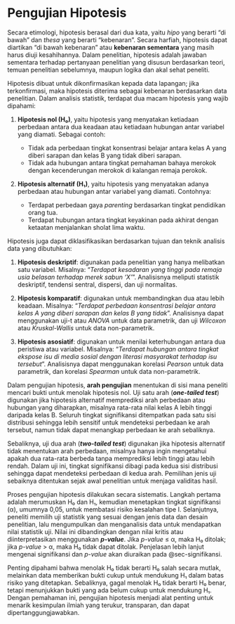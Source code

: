# Pengujian Hipotesis

Secara etimologi, hipotesis berasal dari dua kata, yaitu *hipo* yang berarti “di bawah” dan *thesa* yang berarti “kebenaran”. Secara harfiah, hipotesis dapat diartikan “di bawah kebenaran” atau **kebenaran sementara** yang masih harus diuji kesahihannya. Dalam penelitian, hipotesis adalah jawaban sementara terhadap pertanyaan penelitian yang disusun berdasarkan teori, temuan penelitian sebelumnya, maupun logika dan akal sehat peneliti.

Hipotesis dibuat untuk dikonfirmasikan kepada data lapangan; jika terkonfirmasi, maka hipotesis diterima sebagai kebenaran berdasarkan data penelitian. Dalam analisis statistik, terdapat dua macam hipotesis yang wajib dipahami:

1.  **Hipotesis nol (H₀)**, yaitu hipotesis yang menyatakan ketiadaan perbedaan antara dua keadaan atau ketiadaan hubungan antar variabel yang diamati. Sebagai contoh:

    -   Tidak ada perbedaan tingkat konsentrasi belajar antara kelas A yang diberi sarapan dan kelas B yang tidak diberi sarapan.
    -   Tidak ada hubungan antara tingkat pemahaman bahaya merokok dengan kecenderungan merokok di kalangan remaja perokok.

2.  **Hipotesis alternatif (H₁)**, yaitu hipotesis yang menyatakan adanya perbedaan atau hubungan antar variabel yang diamati. Contohnya:

    -   Terdapat perbedaan gaya *parenting* berdasarkan tingkat pendidikan orang tua.
    -   Terdapat hubungan antara tingkat keyakinan pada akhirat dengan ketaatan menjalankan sholat lima waktu.

Hipotesis juga dapat diklasifikasikan berdasarkan tujuan dan teknik analisis data yang dibutuhkan:

1.  **Hipotesis deskriptif**: digunakan pada penelitian yang hanya melibatkan satu variabel. Misalnya: “*Terdapat kesadaran yang tinggi pada remaja usia belasan terhadap merek sabun ‘X’*”. Analisisnya meliputi statistik deskriptif, tendensi sentral, dispersi, dan uji normalitas.

2.  **Hipotesis komparatif**: digunakan untuk membandingkan dua atau lebih keadaan. Misalnya: “*Terdapat perbedaan konsentrasi belajar antara kelas A yang diberi sarapan dan kelas B yang tidak*”. Analisisnya dapat menggunakan uji-t atau *ANOVA* untuk data parametrik, dan uji *Wilcoxon* atau *Kruskal-Wallis* untuk data non-parametrik.

3.  **Hipotesis asosiatif**: digunakan untuk menilai keterhubungan antara dua peristiwa atau variabel. Misalnya: “*Terdapat hubungan antara tingkat ekspose isu di media sosial dengan literasi masyarakat terhadap isu tersebut*”. Analisisnya dapat menggunakan korelasi *Pearson* untuk data parametrik, dan korelasi *Spearman* untuk data non-parametrik.

Dalam pengujian hipotesis, **arah pengujian** menentukan di sisi mana peneliti mencari bukti untuk menolak hipotesis nol. Uji satu arah (***one-tailed test***) digunakan jika hipotesis alternatif memprediksi arah perbedaan atau hubungan yang diharapkan, misalnya rata-rata nilai kelas A lebih tinggi daripada kelas B. Seluruh tingkat signifikansi ditempatkan pada satu sisi distribusi sehingga lebih sensitif untuk mendeteksi perbedaan ke arah tersebut, namun tidak dapat menangkap perbedaan ke arah sebaliknya.

Sebaliknya, uji dua arah (***two-tailed test***) digunakan jika hipotesis alternatif tidak menentukan arah perbedaan, misalnya hanya ingin mengetahui apakah dua rata-rata berbeda tanpa memprediksi lebih tinggi atau lebih rendah. Dalam uji ini, tingkat signifikansi dibagi pada kedua sisi distribusi sehingga dapat mendeteksi perbedaan di kedua arah. Pemilihan jenis uji sebaiknya ditentukan sejak awal penelitian untuk menjaga validitas hasil.

Proses pengujian hipotesis dilakukan secara sistematis. Langkah pertama adalah merumuskan H₀ dan H₁, kemudian menetapkan tingkat signifikansi (α), umumnya 0,05, untuk membatasi risiko kesalahan tipe I. Selanjutnya, peneliti memilih uji statistik yang sesuai dengan jenis data dan desain penelitian, lalu mengumpulkan dan menganalisis data untuk mendapatkan nilai statistik uji. Nilai ini dibandingkan dengan nilai kritis atau diinterpretasikan menggunakan ***p-value***. Jika *p-value* ≤ α, maka H₀ ditolak; jika *p-value* \> α, maka H₀ tidak dapat ditolak. Penjelasan lebih lanjut mengenai signifikansi dan *p-value* akan diuraikan pada @sec-signifikansi.

Penting dipahami bahwa menolak H₀ tidak berarti H₀ salah secara mutlak, melainkan data memberikan bukti cukup untuk mendukung H₁ dalam batas risiko yang ditetapkan. Sebaliknya, gagal menolak H₀ tidak berarti H₀ benar, tetapi menunjukkan bukti yang ada belum cukup untuk mendukung H₁. Dengan pemahaman ini, pengujian hipotesis menjadi alat penting untuk menarik kesimpulan ilmiah yang terukur, transparan, dan dapat dipertanggungjawabkan.
